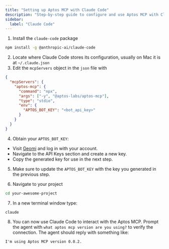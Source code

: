 ```yaml
---
title: "Setting up Aptos MCP with Claude Code"
description: "Step-by-step guide to configure and use Aptos MCP with Claude Code for blockchain development"
sidebar:
  label: "Claude Code"
---
```


1. Install the `claude-code` package

```bash
npm install -g @anthropic-ai/claude-code
```

2. Locate where Claude Code stores its configuration, usually on Mac it is at `~/.claude.json`
3. Edit the `mcpServers` object in the `json` file with

```json
{
  "mcpServers": {
    "aptos-mcp": {
      "command": "npx",
      "args": ["-y", "@aptos-labs/aptos-mcp"],
      "type": "stdio",
      "env": {
        "APTOS_BOT_KEY": "<bot_api_key>"
      }
    }
  }
}
```

4. Obtain your `APTOS_BOT_KEY`:

- Visit [Geomi](https://geomi.dev/) and log in with your account.
- Navigate to the API Keys section and create a new key.
- Copy the generated key for use in the next step.

5. Make sure to update the `APTOS_BOT_KEY` with the key you generated in the previous step.

6. Navigate to your project

```bash
cd your-awesome-project
```

7. In a new terminal window type:

```bash
claude
```

8. You can now use Claude Code to interact with the Aptos MCP. Prompt the agent with `what aptos mcp version are you using?` to verify the connection. The agent should reply with something like:

```text
I'm using Aptos MCP version 0.0.2.
```
